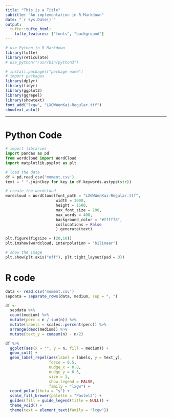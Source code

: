 ```yaml
---
title: "This is a Title"
subtitle: "An implementation in R Markdown"
date: "`r Sys.Date()`"
output:
  tufte::tufte_html:
    tufte_features: ["fonts", "background"]
---
```


```r
# use Python in R Markdown
library(tufte)
library(reticulate)
# use_python("/usr/bin/python3")

# install.packages("package name")
# import packages
library(dplyr)
library(tidyr)
library(ggplot2)
library(ggrepel)
library(showtext)
font_add("lxgw", "LXGWWenKai-Regular.ttf")
showtext_auto()
```
---

# Python Code

```python
# import libraries
import pandas as pd
from wordcloud import WordCloud
import matplotlib.pyplot as plt

# load the data
df = pd.read_csv('moment.csv')
text = " ".join(key for key in df.keywords.astype(str))

# create the wordcloud
wordcloud = WordCloud(font_path = "LXGWWenKai-Regular.ttf",
                      width = 3000,
                      height = 1500,
                      max_font_size = 200,
                      max_words = 400,
                      background_color = "#fffff8",
                      collocations = False
                      ).generate(text)

plt.figure(figsize = (20,10))
plt.imshow(wordcloud, interpolation = "bilinear")

# show the image
plt.show(plt.axis("off"), plt.tight_layout(pad = 0))
```

# R code

```r
data <- read.csv('moment.csv')
sepdata = separate_rows(data, medium, sep = ", ")

df <-
  sepdata %>%
  count(medium) %>%
  mutate(perc = n / sum(n)) %>%
  mutate(labels = scales::percent(perc)) %>%
  arrange(desc(medium)) %>%
  mutate(text_y = cumsum(n) - n/2)

df %>%
  ggplot(aes(x = "", y = n, fill = medium)) +
  geom_col() +
  geom_label_repel(aes(label = labels, y = text_y),
                   force = 0.5,
                   nudge_x = 0.8,
                   nudge_y = 0.5,
                   size = 3,
                   show.legend = FALSE,
                   family = "lxgw") +
  coord_polar(theta = "y") +
  scale_fill_brewer(palette = "Pastel2") +
  guides(fill = guide_legend(title = NULL)) +
  theme_void() +
  theme(text = element_text(family = "lxgw"))
```
